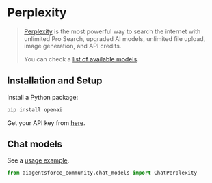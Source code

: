 # Perplexity

>[Perplexity](https://www.perplexity.ai/pro) is the most powerful way to search 
> the internet with unlimited Pro Search, upgraded AI models, unlimited file upload, 
> image generation, and API credits.
>
> You can check a [list of available models](https://docs.perplexity.ai/docs/model-cards).

## Installation and Setup

Install a Python package:

```bash
pip install openai
````

Get your API key from [here](https://docs.perplexity.ai/docs/getting-started).

## Chat models

See a [usage example](/docs/integrations/chat/perplexity).

```python
from aiagentsforce_community.chat_models import ChatPerplexity
```
